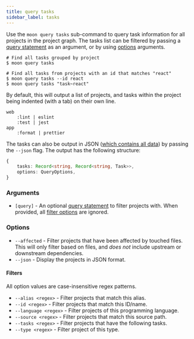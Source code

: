```yaml
---
title: query tasks
sidebar_label: tasks
---
```



Use the `moon query tasks` sub-command to query task information for all projects in the project
graph. The tasks list can be filtered by passing a [query statement](../../concepts/query-lang) as
an argument, or by using [options](#options) arguments.

```shell
# Find all tasks grouped by project
$ moon query tasks

# Find all tasks from projects with an id that matches "react"
$ moon query tasks --id react
$ moon query tasks "task~react"
```

By default, this will output a list of projects, and tasks within the project being indented (with a
tab) on their own line.

```
web
	:lint | eslint
	:test | jest
app
	:format | prettier
```

The tasks can also be output in JSON ([which contains all data](/api/types/interface/Task)) by
passing the `--json` flag. The output has the following structure:

```ts
{
	tasks: Record<string, Record<string, Task>>,
	options: QueryOptions,
}
```

### Arguments

- `[query]` - An optional [query statement](../../concepts/query-lang) to filter projects with. When
  provided, all [filter options](#filters) are ignored. <VersionLabel version="1.4.0" />

### Options

- `--affected` - Filter projects that have been affected by touched files. This will only filter
  based on files, and _does not_ include upstream or downstream dependencies.
- `--json` - Display the projects in JSON format.

#### Filters

All option values are case-insensitive regex patterns.

- `--alias <regex>` - Filter projects that match this alias.
- `--id <regex>` - Filter projects that match this ID/name.
- `--language <regex>` - Filter projects of this programming language.
- `--source <regex>` - Filter projects that match this source path.
- `--tasks <regex>` - Filter projects that have the following tasks.
- `--type <regex>` - Filter project of this type.
